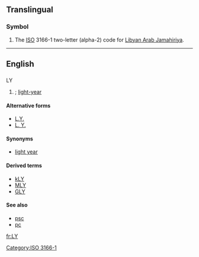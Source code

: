 {{also|ly|-ly|.ly}}
==Translingual==

===Symbol===
{{infl|mul|symbol}}

# The [[ISO]] 3166-1 two-letter (alpha-2) code for [[Libyan Arab Jamahiriya]].

[[Category:ISO 3166-1]]

----

==English==

==={{abbreviation|lang=en}}===
;LY

# {{astronomy}} {{alternate spelling of|lang=en|ly}} ; [[light-year]]

====Alternative forms====
* [[L.Y.]]
* [[L. Y.]]

====Synonyms====
* [[light year]]

====Derived terms====
* [[kLY]]
* [[MLY]]
* [[GLY]]

====See also====
* [[psc]]
* [[pc]]

[[fr:LY]]